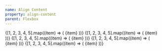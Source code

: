```yaml
---
name: Align Content
property: align-content
parent: Flexbox
---
```



<Grid minWidth="250px">
  <InfoBox caption="Start" pattern="content-start">
    <Box className="flex flex-wrap h-32 content-start bg-blue-100 p-1 rounded">
      {[1, 2, 3, 4, 5].map((item) => (
        <Box key={`flex-content-start-${item}`} className="w-1/3 p-1">
          <Box className="bg-blue-400 rounded-sm text-blue-100 text-sm bold flex items-center justify-center p-2">
            {item}
          </Box>
        </Box>
      ))}
    </Box>
  </InfoBox>
  <InfoBox caption="Center" pattern="content-center">
    <Box className="flex flex-wrap h-32 content-center bg-blue-100 p-1 rounded">
      {[1, 2, 3, 4, 5].map((item) => (
        <Box key={`flex-content-center-${item}`} className="w-1/3 p-1">
          <Box className="bg-blue-400 rounded-sm text-blue-100 text-sm bold flex items-center justify-center p-2">
            {item}
          </Box>
        </Box>
      ))}
    </Box>
  </InfoBox>
  <InfoBox caption="End" pattern="content-end">
    <Box className="flex flex-wrap h-32 content-end bg-blue-100 p-1 rounded">
      {[1, 2, 3, 4, 5].map((item) => (
        <Box key={`flex-content-end-${item}`} className="w-1/3 p-1">
          <Box className="bg-blue-400 rounded-sm text-blue-100 text-sm bold flex items-center justify-center p-2">
            {item}
          </Box>
        </Box>
      ))}
    </Box>
  </InfoBox>
  <InfoBox caption="Space Around" pattern="content-around">
    <Box className="flex flex-wrap h-32 content-around bg-blue-100 p-1 rounded">
      {[1, 2, 3, 4, 5].map((item) => (
        <Box key={`flex-content-around-${item}`} className="w-1/3 p-1">
          <Box className="bg-blue-400 rounded-sm text-blue-100 text-sm bold flex items-center justify-center p-2">
            {item}
          </Box>
        </Box>
      ))}
    </Box>
  </InfoBox>
  <InfoBox caption="Space Between" pattern="content-between">
    <Box className="flex flex-wrap h-32 content-between bg-blue-100 p-1 rounded">
      {[1, 2, 3, 4, 5].map((item) => (
        <Box key={`flex-content-between-${item}`} className="w-1/3 p-1">
          <Box className="bg-blue-400 rounded-sm text-blue-100 text-sm bold flex items-center justify-center p-2">
            {item}
          </Box>
        </Box>
      ))}
    </Box>
  </InfoBox>
</Grid>
